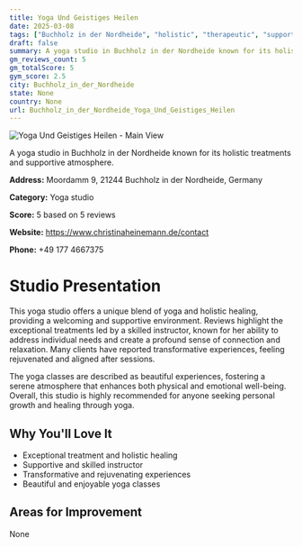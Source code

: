 ```yaml
---
title: Yoga Und Geistiges Heilen
date: 2025-03-08
tags: ["Buchholz in der Nordheide", "holistic", "therapeutic", "supportive atmosphere", "Buchholz in der Nordheide"]  
draft: false
summary: A yoga studio in Buchholz in der Nordheide known for its holistic treatments and supportive atmosphere.
gm_reviews_count: 5
gm_totalScore: 5
gym_score: 2.5
city: Buchholz_in_der_Nordheide
state: None
country: None
url: Buchholz_in_der_Nordheide_Yoga_Und_Geistiges_Heilen
---
```


<div className="aspect-[16/9] relative my-8">
  <img 
    src="https://lh5.googleusercontent.com/p/AF1QipN8umgXaLZbrCiwDbxtVsuM8wXYPPgxZ068Y795=w1920-h1080-k-no"
    alt="Yoga Und Geistiges Heilen - Main View"
    className="object-cover absolute inset-0 w-full h-full rounded-lg"
  />
</div>

A yoga studio in Buchholz in der Nordheide known for its holistic treatments and supportive atmosphere.

**Address:** Moordamm 9, 21244 Buchholz in der Nordheide, Germany

**Category:** Yoga studio

**Score:** 5 based on 5 reviews

**Website:** https://www.christinaheinemann.de/contact

**Phone:** +49 177 4667375

# Studio Presentation

This yoga studio offers a unique blend of yoga and holistic healing, providing a welcoming and supportive environment. Reviews highlight the exceptional treatments led by a skilled instructor, known for her ability to address individual needs and create a profound sense of connection and relaxation. Many clients have reported transformative experiences, feeling rejuvenated and aligned after sessions.

The yoga classes are described as beautiful experiences, fostering a serene atmosphere that enhances both physical and emotional well-being. Overall, this studio is highly recommended for anyone seeking personal growth and healing through yoga.

## Why You'll Love It

- Exceptional treatment and holistic healing
- Supportive and skilled instructor
- Transformative and rejuvenating experiences
- Beautiful and enjoyable yoga classes

## Areas for Improvement

None

<div className="grid grid-cols-1 xl:grid-cols-2 gap-4 my-8">

</div>